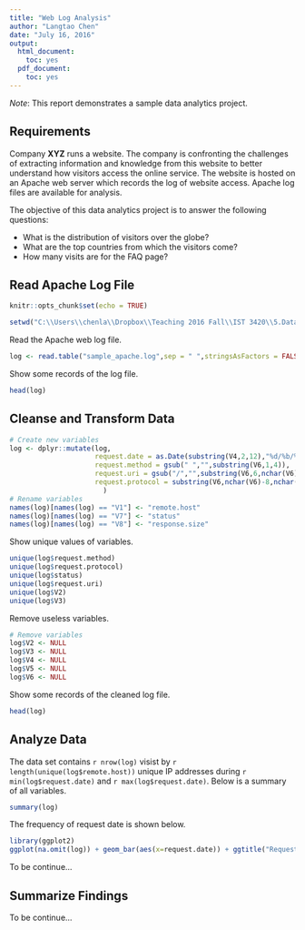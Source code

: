 ```yaml
---
title: "Web Log Analysis"
author: "Langtao Chen"
date: "July 16, 2016"
output:
  html_document:
    toc: yes
  pdf_document:
    toc: yes
---
```

*Note*: This report demonstrates a sample data analytics project.

## Requirements
Company **XYZ** runs a website. The company is confronting the challenges of extracting information and knowledge from this website to better understand how visitors access the online service. The website is hosted on an Apache web server which records the log of website access. Apache log files are available for analysis.

The objective of this data analytics project is to answer the following questions:

- What is the distribution of visitors over the globe?
- What are the top countries from which the visitors come?
- How many visits are for the FAQ page?


## Read Apache Log File

```r
knitr::opts_chunk$set(echo = TRUE)
```
```r
setwd("C:\\Users\\chenla\\Dropbox\\Teaching 2016 Fall\\IST 3420\\5.Data Analysis")

```
Read the Apache web log file.
```r
log <- read.table("sample_apache.log",sep = " ",stringsAsFactors = FALSE)
```
Show some records of the log file.
```r
head(log)

```
## Cleanse and Transform Data
```r
# Create new variables
log <- dplyr::mutate(log,
                     request.date = as.Date(substring(V4,2,12),"%d/%b/%Y"),
                     request.method = gsub(" ","",substring(V6,1,4)),
                     request.uri = gsub("/","",substring(V6,6,nchar(V6)-9)),
                     request.protocol = substring(V6,nchar(V6)-8,nchar(V6))
                       )
# Rename variables
names(log)[names(log) == "V1"] <- "remote.host"
names(log)[names(log) == "V7"] <- "status"
names(log)[names(log) == "V8"] <- "response.size"

```
Show unique values of variables.
```r
unique(log$request.method)
unique(log$request.protocol)
unique(log$status)
unique(log$request.uri)
unique(log$V2)
unique(log$V3)

```
Remove useless variables.
```r
# Remove variables
log$V2 <- NULL
log$V3 <- NULL
log$V4 <- NULL
log$V5 <- NULL
log$V6 <- NULL

```

Show some records of the cleaned log file.
```r
head(log)

```


## Analyze Data

The data set contains `r nrow(log)` visist by `r length(unique(log$remote.host))` unique IP addresses during `r min(log$request.date)` and `r max(log$request.date)`. Below is a summary of all variables.

```r
summary(log)
```

The frequency of request date is shown below.
```r
library(ggplot2)
ggplot(na.omit(log)) + geom_bar(aes(x=request.date)) + ggtitle("Requests over time")
```

To be continue...

## Summarize Findings

To be continue...